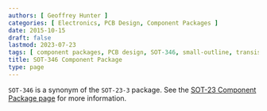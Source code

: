```yaml
---
authors: [ Geoffrey Hunter ]
categories: [ Electronics, PCB Design, Component Packages ]
date: 2015-10-15
draft: false
lastmod: 2023-07-23
tags: [ component packages, PCB design, SOT-346, small-outline, transistor, SC-59, SMT3 ]
title: SOT-346 Component Package
type: page
---
```


`SOT-346` is a synonym of the `SOT-23-3` package. See the [SOT-23 Component Package page](/pcb-design/component-packages/sot-23-component-package/) for more information.
